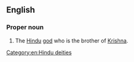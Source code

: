 ==English==

===Proper noun===
{{wikipedia}}
{{en-proper noun}}

#{{Hinduism}} The [[Hindu]] [[god]] who is the brother of [[Krishna]].


[[Category:en:Hindu deities]]